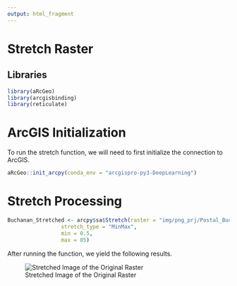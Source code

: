 ```yaml
---
output: html_fragment
---
```


# Stretch Raster

## Libraries

```r
library(aRcGeo)
library(arcgisbinding)
library(reticulate)
```

# ArcGIS Initialization

To run the stretch function, we will need to first initialize the connection to ArcGIS.

```r
aRcGeo::init_arcpy(conda_env = "arcgispro-py3-DeepLearning")
```

# Stretch Processing

```r
Buchanan_Stretched <- arcpy$sa$Stretch(raster = "img/png_prj/Postal_Buchanan_Route.png", 
                 stretch_type = "MinMax", 
                 min = 0.5, 
                 max = 85)
```

After running the function, we yield the following results.

![Stretched Image of the Original Raster](img/Buchanan_Stretch.png)
